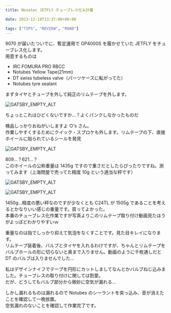---
title: Novatec JETFLY チューブレス化＆計量

date: 2013-12-18T13:37:00+00:00

tags: ["TIPS", "REVIEW", "ROAD"]
---

9070 が届いたついでに、暫定運用で GP4000S を履かせていた JETFLY をチューブレス化します。  
用意するものは

- IRC FOMURA PRO RBCC
- Notubes Yellow Tape(21mm)
- DT swiss tubeless valve（パーツケースに転がってた）
- Notubes tyre sealant

まずタイヤとチューブを外して純正のリムテープを外します。

![GATSBY_EMPTY_ALT](./DSC_4671.jpg)

ちょっとこれはひどくないですか…？よくパンクしなかったものだ

検品しっかりおねがいしますよ ○&#8217;s さん。  
作業しやすくするためにクイック・スプロケも外します。リムテープの下、直接ホイールに貼られているシールを発見

![GATSBY_EMPTY_ALT](./DSC_4673.jpg)

809…？621…？  
このホイールの公称重量は 1435g ですので重さだとしたらぴったりですね。測ってみます（上海問屋で売ってた精度 10g という適当な秤です）

![GATSBY_EMPTY_ALT](./DSC_4674.jpg)

![GATSBY_EMPTY_ALT](./DSC_4675.jpg)

1450g…精度の悪い秤なのですが少なくとも C24TL が 1505g であることを考えるとかなりいい感じの重量です。買ってよかった。  
本番のチューブレス化作業ですが写真よりこのリムテープ取り付け動画見たほうがよっぽどわかりやすいｗ

重量なのは指でしっかり抑えて気泡をなくすことです。見た目キレイになります。  
リムテープ装着後、バルブとタイヤを入れるわけですが、ちゃんとリムテープをバルブホールの形に切らないと奥まで入りません。動画のように千枚通しだと DT のバルブは入りませんでした…

私はデザインナイフでテープを円形にカットしましてなんとかバルブねじ込みました。チューブレスの取り付けに関しては割愛。  
だが、どうしてもバルブ部分から微妙に空気が漏れる…

しかし漏れるものは漏れるので Notubes のシーラントを突っ込み、音が消えたことを確認して一晩放置。  
空気漏れのないことを確認して作業完了です。

<LinkBox isAmazonLink url="https://www.amazon.co.jp/dp/B0044BG93S/" />
